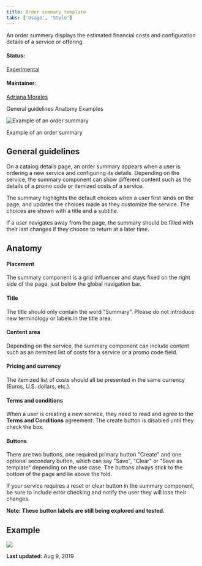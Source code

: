 ```yaml
---
title: Order summary template
tabs: ['Usage', 'Style']
---
```


<PageDescription>

An order summery displays the estimated financial costs and configuration details of a service or offering.

</PageDescription>

#### Status:

[Experimental](/experimental/overview)

#### Maintainer:

[Adriana Morales](https://www.github.com/adrianamorales)

<AnchorLinks>

<AnchorLink>General guidelines</AnchorLink>
<AnchorLink>Anatomy</AnchorLink>
<AnchorLink>Examples</AnchorLink>

</AnchorLinks>

![Example of an order summary](images/summary-hero.png)

<Caption>Example of an order summary</Caption>

## General guidelines

On a catalog details page, an order summary appears when a user is ordering a new service and configuring its details. Depending on the service, the summary component can show different content such as the details of a promo code or itemized costs of a service.

The summary highlights the default choices when a user first lands on the page, and updates the choices made as they customize the service. The choices are shown with a title and a subtitle.

If a user navigates away from the page, the summary should be filled with their last changes if they choose to return at a later time.

## Anatomy

#### Placement

The summary component is a grid influencer and stays fixed on the right side of the page, just below the global navigation bar.

#### Title

The title should only contain the word “Summary”. Please do not introduce new terminology or labels in the title area.

#### Content area

Depending on the service, the summary component can include content such as an itemized list of costs for a service or a promo code field.

#### Pricing and currency

The itemized list of costs should all be presented in the same currency (Euros, U.S. dollars, etc.).

#### Terms and conditions

When a user is creating a new service, they need to read and agree to the **Terms and Conditions** agreement. The create button is disabled until they check the box.

#### Buttons

There are two buttons, one required primary button "Create" and one optional secondary button, which can say "Save", "Clear" or "Save as template" depending on the use case. The buttons always stick to the bottom of the page and lie above the fold.

If your service requires a reset or clear button in the summary component, be sure to include error checking and notify the user they will lose their changes.

**Note: These button labels are still being explored and tested.**

## Example

![](images/kubernetes-example.png)

**Last updated:** Aug 9, 2019
